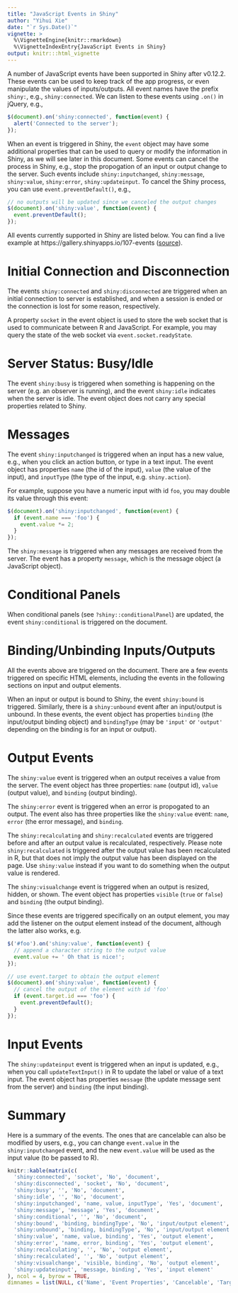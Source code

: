 ```yaml
---
title: "JavaScript Events in Shiny"
author: "Yihui Xie"
date: "`r Sys.Date()`"
vignette: >
  %\VignetteEngine{knitr::rmarkdown}
  %\VignetteIndexEntry{JavaScript Events in Shiny}
output: knitr:::html_vignette
---
```


A number of JavaScript events have been supported in Shiny after v0.12.2. These events can be used to keep track of the app progress, or even manipulate the values of inputs/outputs. All event names have the prefix `shiny:`, e.g., `shiny:connected`. We can listen to these events using `.on()` in jQuery, e.g.,

```javascript
$(document).on('shiny:connected', function(event) {
  alert('Connected to the server');
});
```

When an event is triggered in Shiny, the `event` object may have some additional properties that can be used to query or modify the information in Shiny, as we will see later in this document. Some events can cancel the process in Shiny, e.g., stop the propogation of an input or output change to the server. Such events include `shiny:inputchanged`, `shiny:message`, `shiny:value`, `shiny:error`, `shiny:updateinput`. To cancel the Shiny process, you can use `event.preventDefault()`, e.g.,

```javascript
// no outputs will be updated since we canceled the output changes
$(document).on('shiny:value', function(event) {
  event.preventDefault();
});
```

All events currently supported in Shiny are listed below. You can find a live example at https://gallery.shinyapps.io/107-events ([source](https://github.com/rstudio/shiny-examples/tree/master/107-events)).

# Initial Connection and Disconnection

The events `shiny:connected` and `shiny:disconnected` are triggered when an initial connection to server is established, and when a session is ended or the connection is lost for some reason, respectively.

A property `socket` in the event object is used to store the web socket that is used to communicate between R and JavaScript. For example, you may query the state of the web socket via `event.socket.readyState`.

# Server Status: Busy/Idle

The event `shiny:busy` is triggered when something is happening on the server (e.g. an observer is running), and the event `shiny:idle` indicates when the server is idle. The event object does not carry any special properties related to Shiny.

# Messages

The event `shiny:inputchanged` is triggered when an input has a new value, e.g., when you click an action button, or type in a text input. The event object has properties `name` (the id of the input), `value` (the value of the input), and `inputType` (the type of the input, e.g. `shiny.action`). 

For example, suppose you have a numeric input with id `foo`, you may double its value through this event:

```javascript
$(document).on('shiny:inputchanged', function(event) {
  if (event.name === 'foo') {
    event.value *= 2;
  }
});
```

The `shiny:message` is triggered when any messages are received from the server. The event has a property `message`, which is the message object (a JavaScript object).

# Conditional Panels

When conditional panels (see `?shiny::conditionalPanel`) are updated, the event `shiny:conditional` is triggered on the document.

# Binding/Unbinding Inputs/Outputs

All the events above are triggered on the document. There are a few events triggered on specific HTML elements, including the events in the following sections on input and output elements.

When an input or output is bound to Shiny, the event `shiny:bound` is triggered. Similarly, there is a `shiny:unbound` event after an input/output is unbound. In these events, the event object has properties `binding` (the input/output binding object) and `bindingType` (may be `'input'` or `'output'` depending on the binding is for an input or output).

# Output Events

The `shiny:value` event is triggered when an output receives a value from the server. The event object has three properties: `name` (output id), `value` (output value), and `binding` (output binding).

The `shiny:error` event is triggered when an error is propogated to an output. The event also has three properties like the `shiny:value` event: `name`, `error` (the error message), and `binding`.

The `shiny:recalculating` and `shiny:recalculated` events are triggered before and after an output value is recalculated, respectively. Please note `shiny:recalculated` is triggered after the output value has been recalculated in R, but that does not imply the output value has been displayed on the page. Use `shiny:value` instead if you want to do something when the output value is rendered.

The `shiny:visualchange` event is triggered when an output is resized, hidden, or shown. The event object has properties `visible` (`true` or `false`) and `binding` (the output binding).

Since these events are triggered specifically on an output element, you may add the listener on the output element instead of the document, although the latter also works, e.g.

```javascript
$('#foo').on('shiny:value', function(event) {
  // append a character string to the output value
  event.value += ' Oh that is nice!';
});

// use event.target to obtain the output element
$(document).on('shiny:value', function(event) {
  // cancel the output of the element with id 'foo'
  if (event.target.id === 'foo') {
    event.preventDefault();
  }
});
```

# Input Events

The `shiny:updateinput` event is triggered when an input is updated, e.g., when you call `updateTextInput()` in R to update the label or value of a text input. The event object has properties `message` (the update message sent from the server) and `binding` (the input binding).

# Summary

Here is a summary of the events. The ones that are cancelable can also be modified by users, e.g., you can change `event.value` in the `shiny:inputchanged` event, and the new `event.value` will be used as the input value (to be passed to R).

```r
knitr::kable(matrix(c(
  'shiny:connected', 'socket', 'No', 'document',
  'shiny:disconnected', 'socket', 'No', 'document',
  'shiny:busy', '', 'No', 'document',
  'shiny:idle', '', 'No', 'document',
  'shiny:inputchanged', 'name, value, inputType', 'Yes', 'document',
  'shiny:message', 'message', 'Yes', 'document',
  'shiny:conditional', '', 'No', 'document',
  'shiny:bound', 'binding, bindingType', 'No', 'input/output element',
  'shiny:unbound', 'binding, bindingType', 'No', 'input/output element',
  'shiny:value', 'name, value, binding', 'Yes', 'output element',
  'shiny:error', 'name, error, binding', 'Yes', 'output element',
  'shiny:recalculating', '', 'No', 'output element',
  'shiny:recalculated', '', 'No', 'output element',
  'shiny:visualchange', 'visible, binding', 'No', 'output element',
  'shiny:updateinput', 'message, binding', 'Yes', 'input element'
), ncol = 4, byrow = TRUE,
dimnames = list(NULL, c('Name', 'Event Properties', 'Cancelable', 'Target'))))
```

